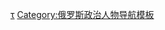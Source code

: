 {{navbox
| name       = 卡尔梅克共和国首脑
| title      = [[卡尔梅克共和国首脑]]
| image      = [[File:Flag of the President of the Republic of Kalmykia.svg|50px]]
| bodyclass  = hlist

| list1  = 
# [[基尔桑·伊柳姆日诺夫]]
# [[阿列克谢·马拉托维奇·奥尔洛夫|阿列克谢·奥尔洛夫]]
# [[巴图·哈西科夫]]

}}<noinclude>
{{collapsible option}}
[[Category:卡尔梅克共和国首脑|τ]]
[[Category:俄罗斯政治人物导航模板]]

</noinclude>